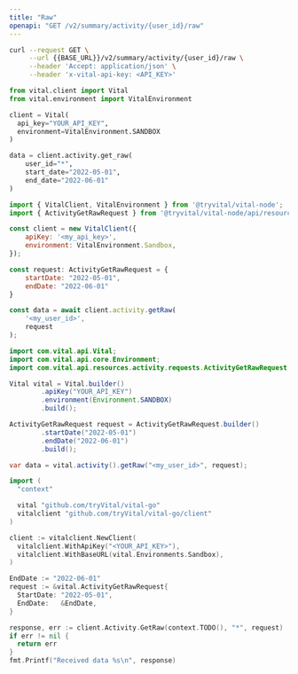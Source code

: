 ```yaml
---
title: "Raw"
openapi: "GET /v2/summary/activity/{user_id}/raw"
---
```


<RequestExample>

```bash cURL
curl --request GET \
     --url {{BASE_URL}}/v2/summary/activity/{user_id}/raw \
     --header 'Accept: application/json' \
     --header 'x-vital-api-key: <API_KEY>'
```

```python Python
from vital.client import Vital
from vital.environment import VitalEnvironment

client = Vital(
  api_key="YOUR_API_KEY",
  environment=VitalEnvironment.SANDBOX
)

data = client.activity.get_raw(
    user_id="*",
    start_date="2022-05-01",
    end_date="2022-06-01"
)
```

```javascript Node
import { VitalClient, VitalEnvironment } from '@tryvital/vital-node';
import { ActivityGetRawRequest } from '@tryvital/vital-node/api/resources/activity';

const client = new VitalClient({
    apiKey: '<my_api_key>',
    environment: VitalEnvironment.Sandbox,
});

const request: ActivityGetRawRequest = {
    startDate: "2022-05-01",
    endDate: "2022-06-01"
}

const data = await client.activity.getRaw(
    '<my_user_id>',
    request
);
```

```java Java
import com.vital.api.Vital;
import com.vital.api.core.Environment;
import com.vital.api.resources.activity.requests.ActivityGetRawRequest;

Vital vital = Vital.builder()
        .apiKey("YOUR_API_KEY")
        .environment(Environment.SANDBOX)
        .build();

ActivityGetRawRequest request = ActivityGetRawRequest.builder()
        .startDate("2022-05-01")
        .endDate("2022-06-01")
        .build();

var data = vital.activity().getRaw("<my_user_id>", request);
```

```go Go
import (
  "context"

  vital "github.com/tryVital/vital-go"
  vitalclient "github.com/tryVital/vital-go/client"
)

client := vitalclient.NewClient(
  vitalclient.WithApiKey("<YOUR_API_KEY>"),
  vitalclient.WithBaseURL(vital.Environments.Sandbox),
)

EndDate := "2022-06-01"
request := &vital.ActivityGetRawRequest{
  StartDate: "2022-05-01",
  EndDate:   &EndDate,
}

response, err := client.Activity.GetRaw(context.TODO(), "*", request)
if err != nil {
  return err
}
fmt.Printf("Received data %s\n", response)
```

</RequestExample>
